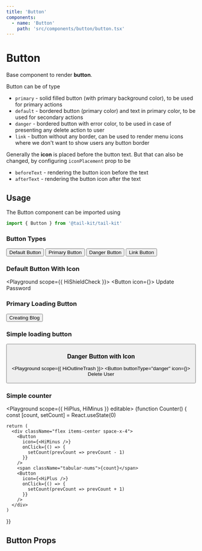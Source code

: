 ```yaml
---
title: 'Button'
components:
  - name: 'Button'
    path: 'src/components/button/button.tsx'
---
```



# Button

Base component to render **button**.

Button can be of type

- `primary` - solid filled button (with primary background color), to be used for primary actions
- `default` - bordered button (primary color) and text in primary color, to be used for secondary actions
- `danger` - bordered button with error color, to be used in case of presenting any delete action to user
- `link` - button without any border, can be used to render menu icons where we don't want to show users any button border

Generally the **icon** is placed before the button text. But that can also be changed, by configuring `iconPlacement` prop to be

- `beforeText` - rendering the button icon before the text
- `afterText` - rendering the button icon after the text

## Usage

The Button component can be imported using

```jsx
import { Button } from '@tail-kit/tail-kit'
```

### Button Types

<Playground>
  <div className="flex items-center flex-wrap -mb-4 lg:mb-0">
    <Button className="mr-4 mb-4 lg:mb-0">Default Button</Button>
    <Button buttonType="primary" className="mr-4 mb-4 lg:mb-0">Primary Button</Button>
    <Button buttonType="danger" className="mr-4 mb-4 lg:mb-0">Danger Button</Button>
    <Button buttonType="link" className="mb-4 lg:mb-0">Link Button</Button>
  </div>
</Playground>

### Default Button With Icon

<Playground  scope={{ HiShieldCheck }}>
  <Button icon={<HiShieldCheck />}>
    Update Password
  </Button>
</Playground>

### Primary Loading Button

<Playground>
  <Button loading buttonType="primary">
    Creating Blog
  </Button>
</Playground>

### Simple loading button

<Playground>
  <Button loading />
</Playground>

### Danger Button with Icon

<Playground scope={{ HiOutlineTrash }}>
  <Button buttonType="danger" icon={<HiOutlineTrash />}>
    Delete User
  </Button>
</Playground>

### Simple counter

<Playground scope={{ HiPlus, HiMinus }} editable>
  {function Counter() {
    const [count, setCount] = React.useState(0)

    return (
      <div className="flex items-center space-x-4">
        <Button
          icon={<HiMinus />}
          onClick={() => {
            setCount(prevCount => prevCount - 1)
          }}
        />
        <span className="tabular-nums">{count}</span>
        <Button
          icon={<HiPlus />}
          onClick={() => {
            setCount(prevCount => prevCount + 1)
          }}
        />
      </div>
    )
  }}
</Playground>

## Button Props

<PropsTable of="Button" />
